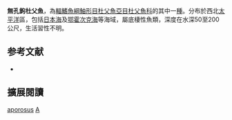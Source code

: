 {{Speciesbox
| name = 無孔鉤杜父魚
| image = 
| image_width = 250px
| status = NE
| status_system = IUCN3.1
| genus = Artediellus
| species = aporosus
| authority = [[Soldatov|Soldatov]], 1922
| synonyms = 
}}
'''無孔鉤杜父魚'''，為[[輻鰭魚綱|輻鰭魚綱]][[鮋形目|鮋形目]][[杜父魚亞目|杜父魚亞目]][[杜父魚科|杜父魚科]]的其中一[[種|種]]。分布於西北[[太平洋|太平洋]]區，包括[[日本海|日本海]]及[[鄂霍次克海|鄂霍次克海]]等海域，屬底棲性魚類，深度在水深50至200公尺，生活習性不明。

== 参考文献 ==
*{{FishBase_species|genus=Artediellus|species=aporosus|year=2011|month=12}}

== 擴展閱讀 ==
{{refbegin}}
{{wikispecies-inline|Artediellus aporosus|無孔鉤杜父魚}}
{{refend}}
{{Taxonbar|from=Q2113657}}

[[Category:鉤杜父魚屬|aporosus]]
[[Category:1922年描述的魚類|A]]


{{鮋形目小作品}}